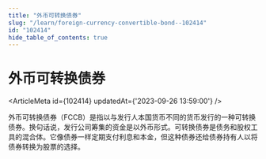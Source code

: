 ```yaml
---
title: "外币可转换债券"
slug: "/learn/foreign-currency-convertible-bond--102414"
id: "102414"
hide_table_of_contents: true
---
```



# 外币可转换债券

<ArticleMeta id={102414} updatedAt={'2023-09-26 13:59:00'} />
<div className='border-solid border-b border-t-0 my-4 border-[var(--ifm-color-gray-300)]' />

外币可转换债券（FCCB）是指以与发行人本国货币不同的货币发行的一种可转换债券。换句话说，发行公司筹集的资金是以外币形式。可转换债券是债务和股权工具的混合体。它像债券一样定期支付利息和本金，但这种债券还给债券持有人以将债券转换为股票的选择。
